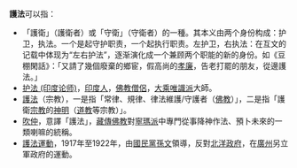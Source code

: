 '''護法'''可以指：
* 「護衛」（護衛者）或「守衛」（守衛者）的一種。其本义由两个身份构成：护卫，执法。一个是起守护职责，一个起执行职责。左护卫，右执法：在互文的记载中体现为“左右护法”，逐渐演化成一个兼顾两个职能的新的身份。如《豆棚閑話》：「又請了幾個廢棄的鄉宦，假高尚的[[孝廉|孝廉]]，告老打罷的朋友，從邊護法。」
* [[护法_(印度论师)|护法 (印度论师)]]，[[印度人|印度人]]，[[佛教|佛教]][[僧侶|僧侶]]，[[大乘|大乘]][[唯識派|唯識派]]大師。
* [[護法神|護法]]（宗教），一是指「常律、規律、律法維護/守護者（[[佛教|佛教]]）」，二是指「護衛[[宗教|宗教]]的[[神明|神明]]（[[道教|道教]]等宗教）」。
* [[吹仲|吹仲]]，意譯「護法」，[[藏傳佛教|藏傳佛教]]對[[寧瑪派|寧瑪派]]中專門從事降神作法、預卜未來的一類喇嘛的統稱。
* [[護法運動|護法運動]]，1917年至1922年，由[[國民黨|國民黨]][[孫文|孫文]]領導，反對[[北洋政府|北洋政府]]，在[[廣州|廣州]]另立軍政府的運動。

{{Disambig|Cat=二字消歧义|护}}